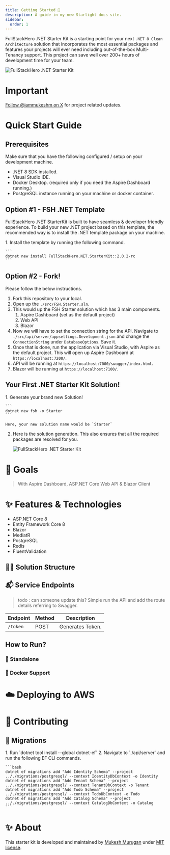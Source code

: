 ```yaml
---
title: Getting Started 🚀
description: A guide in my new Starlight docs site.
sidebar:
  order: 1
---
```



FullStackHero .NET Starter Kit is a starting point for your next `.NET 8 Clean Architecture` solution that incorporates the most essential packages and features your projects will ever need including out-of-the-box Multi-Tenancy support. This project can save well over 200+ hours of development time for your team.

![FullStackHero .NET Starter Kit](../../../../assets/fullstackhero-dotnet-starter-kit.png)

# Important

[Follow @iammukeshm on X](https://x.com/iammukeshm) for project related updates.

# Quick Start Guide

## Prerequisites

Make sure that you have the following configured / setup on your development machine.

- .NET 8 SDK installed.
- Visual Studio IDE.
- Docker Desktop. (required only if you need the Aspire Dashboard running.)
- PostgreSQL instance running on your machine or docker container.

## Option #1 - FSH .NET Template

FullStackHero .NET StarterKit is built to have seamless & developer friendly experience. To build your new .NET project based on this template, the recommended way is to install the .NET template package on your machine.

<Steps>
1. Install the template by running the following command.

    ```
    dotnet new install FullStackHero.NET.StarterKit::2.0.2-rc
    ```
</Steps>

## Option #2 - Fork!

Please follow the below instructions.

1. Fork this repository to your local.
2. Open up the `./src/FSH.Starter.sln`.
3. This would up the FSH Starter solution which has 3 main components.
   1. Aspire Dashboard (set as the default project)
   2. Web API
   3. Blazor
4. Now we will have to set the connection string for the API. Navigate to `./src/api/server/appsettings.Development.json` and change the `ConnectionString` under `DatabaseOptions`. Save it.
5. Once that is done, run the application via Visual Studio, with Aspire as the default project. This will open up Aspire Dashboard at `https://localhost:7200/`.
6. API will be running at `https://localhost:7000/swagger/index.html`.
7. Blazor will be running at `https://localhost:7100/`.

## Your First .NET Starter Kit Solution!

<Steps>
1. Generate your brand new Solution!

    ```
    dotnet new fsh -o Starter
    ```

    Here, your new solution name would be `Starter`

2. Here is the solution generation. This also ensures that all the required packages are resolved for you.

    ![FullStackHero .NET Starter Kit](../../../../assets/docs/general/solution-generation.png)
</Steps>

# 🚀 Goals

> With Aspire Dashboard, ASP.NET Core Web API & Blazor Client

# ✨ Features & Technologies

- ASP.NET Core 8
- Entity Framework Core 8
- Blazor
- MediatR
- PostgreSQL
- Redis
- FluentValidation

## 👨‍🚀 Solution Structure

## 📬 Service Endpoints

> todo : can someone update this? Simple run the API and add the route details referring to Swagger.

| Endpoint | Method | Description      |
| -------- | ------ | ---------------- |
| `/token` | POST   | Generates Token. |

## How to Run?

### 🧪 Standalone

### 🐳 Docker Support

# ☁️ Deploying to AWS

# 🤝 Contributing

## 📝 Migrations

<Steps>
1. Run `dotnet tool install --global dotnet-ef`
2. Navigate to `./api/server` and run the following EF CLI commands.

    ```bash
    dotnet ef migrations add "Add Identity Schema" --project .././migrations/postgresql/ --context IdentityDbContext -o Identity
    dotnet ef migrations add "Add Tenant Schema" --project .././migrations/postgresql/ --context TenantDbContext -o Tenant
    dotnet ef migrations add "Add Todo Schema" --project .././migrations/postgresql/ --context TodoDbContext -o Todo
    dotnet ef migrations add "Add Catalog Schema" --project .././migrations/postgresql/ --context CatalogDbContext -o Catalog
    ```
</Steps>

# ✨ About 
This starter kit is developed and maintained by [Mukesh Murugan](https://www.linkedin.com/in/iammukeshm/) under [MIT license](https://github.com/fullstackhero/dotnet-starter-kit/blob/main/LICENSE).
